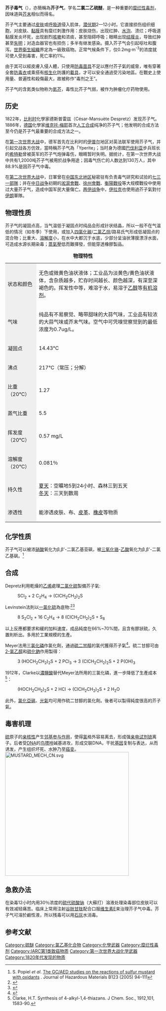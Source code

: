 {{Refimprove|time=2020-08-22T15:53:12+00:00}}
{{chembox
|   Name = 芥子毒气
|   ImageFile = Sulfur-mustard-2D-skeletal.svg
|   ImageFile1 = Sulfur-mustard-3D-balls.png
|   ImageFile2 = Sulfur-mustard-3D-vdW.png
|   IUPACName = bis(2-chloroethyl) sulfide
|   OtherNames = 
| Section1 = {{Chembox Identifiers
| PubChem = 10461
| ChemSpiderID_Ref = {{chemspidercite|correct|chemspider}}
| ChemSpiderID = 21106142
| InChI = 1/C4H8Cl2S/c5-1-3-7-4-2-6/h1-4H2
| InChIKey = QKSKPIVNLNLAAV-UHFFFAOYAK
| ChEMBL_Ref = {{ebicite|correct|EBI}}
| ChEMBL = 455341
| StdInChI_Ref = {{stdinchicite|correct|chemspider}}
| StdInChI = 1S/C4H8Cl2S/c5-1-3-7-4-2-6/h1-4H2
| StdInChIKey_Ref = {{stdinchicite|correct|chemspider}}
| StdInChIKey = QKSKPIVNLNLAAV-UHFFFAOYSA-N
| CASNo_Ref = {{cascite|correct|CAS}}
| CASNo = 505-60-2
| KEGG_Ref = {{keggcite|correct|kegg}}
| KEGG = C19164
| ChEBI_Ref = {{ebicite|correct|EBI}}
| ChEBI = 25434
| SMILES = ClCCSCCCl
}}
| Section2 = {{Chembox Properties
| C=4|H=8|Cl=2|S=1
|   MolarMass = 159
|   Appearance = 纯净物为无色。淺黃至深棕色。具有轻微的蒜或[[辣根|辣根]]味道。<ref name="FM 3-8">'''FM 3-8 Chemical Reference handbook'''; US Army; 1967</ref>
|   Density = 液態時為1.27 g/ml
|   Solubility = 可忽略
|   MeltingPt = 14.4 °C
|   BoilingPt = 217 °C（分解）
  }}| Section7 = {{Chembox Hazards
|   ExternalMSDS = [http://www.gulfweb.org/bigdoc/report/apphd.html#General%20Information External MSDS]
|   EUHazardSymbol = {{Chembox EUHazardSymbol|T+|N}}
|   NFPA-H = 4
|   NFPA-F = 1
|   NFPA-R = 1
|   FlashPt = 105 °C
  }}
| Section8 = {{Chembox Related
|   OtherCpds = [[氮芥|氮芥]]
  }}
}}
'''芥子毒气'''（{{lang-en|'''mustard gas'''}}），亦簡稱為'''芥子气'''，学名'''二氯二乙硫醚'''，是一种重要的[[糜烂性毒剂|糜烂性毒剂]]，因味道與[[芥末|芥末]]相似而得名。

芥子气主要通过[[皮肤|皮肤]]或[[呼吸道|呼吸道]]侵入肌体，[[疾病潜伏期|潜伏期]]2—12小时。它直接损伤组织细胞，对皮肤、[[黏膜|黏膜]]具有糜烂刺激作用：皮肤烧伤，出现红肿、[[水泡|水泡]]、溃烂；呼吸道黏膜发炎坏死，出现剧烈[[咳嗽|咳嗽]]和浓痰，甚至阻碍呼吸；眼睛出现[[结膜炎|结膜炎]]，导致红肿甚至[[失明|失明]]；对造血器官也有损伤；多半有继发感染。摄入芥子气会引起呕吐和腹泻。[[世界衛生組織|世界衛生組織]]界定為一級致癌物。正常气候条件下，仅0.2mg·m<sup>-3</sup>的浓度就可使人受到毒害{{FACT}}，死亡率約1%。

由于其可以經皮膚入侵人體，只使用[[防毒面具|防毒面具]]不足以應付芥子氣的威脅，唯有穿著全套[[防毒衣|防毒衣]]或乘搭有[[核生化|核生化]]防護的[[載具|載具]]，才可以安全通過受污染地區。在戰史上使用量、普遍性和殺傷最大，故被称作“毒剂之王”。

芥子气的含氮类似物称为[[氮芥|氮芥]]，毒性比芥子气弱，被作为肿瘤化疗药物使用。<br />

== 历史 ==

1822年，[[比利时|比利时]]化學家德斯普雷兹（César-Mansuète Despretz）发现芥子气。1886年，[[德国|德国]]化學家[[维克托·梅耶|维克托·梅耶]]首次[[人工合成|人工合成]]纯净的芥子气；他发明的合成方法至今仍是芥子气最重要的合成方法之一。

在[[第一次世界大战|第一次世界大战]]中，德军首先在比利时的[[伊普尔|伊普尔]]地区对英法联军使用芥子气，并引起交战各方仿效，當時稱芥子气為「Yperite」；当时身为德國[[巴伐利亚|巴伐利亚]]步兵班长的[[希特勒|希特勒]]曾被英军的芥子气炮弹毒伤，眼睛暂时失明。据统计，在第一次世界大战中共有1,2000吨芥子气被用於战争用途；因毒气伤亡的人数达到130万人，其中88.9%是因芥子气中毒。

在[[第二次世界大战|第二次世界大战]]中，日軍曾在[[中国东北地区|中国东北地区]]秘密驻有负责毒气研究和试验的[[731部隊|七三一部隊]]；并在[[中国抗日战争|中日战争]]初期的[[淞滬會戰|淞滬會戰]]、[[徐州會戰|徐州會戰]]、[[衡陽戰役|衡陽戰役]]等大规模戰役中使用过大量芥子气，造成中国军民大量傷亡。[[两伊战争|两伊战争]]中，[[伊拉克|伊拉克]]也使用過芥子氣對付[[伊朗|伊朗]]軍隊。

== 物理性质 ==
芥子气的凝固点高，当气温低于凝固点时纯品会形成针状结晶，所以一般不在气温低的情况（如冬季）下使用，或加入[[四氯化碳|四氯化碳]]/[[二氯乙烷|二氯乙烷]]/路易氏气形成低凝固点的混合物；比重大、[[溶解度|溶解度]]小，在水中大都沉于水底，少部分呈油状薄膜漂浮水面，可造成水源长期染毒；[[蒸氣壓|蒸氣壓]]低而難揮發，但能穿透橡膠製品。
{| border="1" cellspacing="0" align="center"
|+ '''物理特性'''
|-----
| style="background:#efefef;" | 状态和颜色 || 无色或微黄色油状液体；工业品为淡黄色/黄色油状液体，含杂质越多，贮存时间越长、颜色越深，有深至深褐色的。挥发性中等，难溶于水，易溶于[[乙醇|乙醇]]等[[有机溶剂|有机溶剂]]。
|-----
| style="background:#efefef;" | 气味 || 纯品有不易察觉、略带甜味的大蒜气味，工业品有较浓的大蒜气味或芥末气味。空气中可凭嗅觉察觉到的最低浓度为0.7ug/L。
|-----
| style="background:#efefef;" | 凝固点 || 14.43℃
|-----
| style="background:#efefef;" | 沸点 || 217℃（常压；分解）
|-----
| style="background:#efefef;" | 比重（20℃）
| 1.27
|-----
| style="background:#efefef;" | 蒸气比重 || 5.5
|-----
| style="background:#efefef;" | 挥发度（20℃）
| 0.57 mg/L
|-----
| style="background:#efefef;" | 溶解度（20℃）
| 0.081％
|-----
| style="background:#efefef;" | 持久性 || [[夏天|夏天]]：空曠地5到24小时、森林三到五天<br />[[冬天|冬天]]：三天到数周
|-----
| style="background:#efefef;" | 渗透性 || 能渗透皮肤、布、[[皮革|皮革]]、[[橡皮|橡皮]]等物质
|}

== 化学性质 ==
芥子气可以被浓[[硝酸|硝酸]]氧化为β,β'-二氯乙基亚砜，被[[三氧化铬|三氧化铬]]-[[乙酸|乙酸]]氧化为β,β'-二氯乙基砜。<ref>S. Popiel ''et al''. [http://citeseerx.ist.psu.edu/viewdoc/download?doi=10.1.1.552.4393&rep=rep1&type=pdf The GC/AED studies on the reactions of sulfur mustard with oxidants] {{Wayback|url=http://citeseerx.ist.psu.edu/viewdoc/download?doi=10.1.1.552.4393&rep=rep1&type=pdf |date=20200901021113 }}. Journal of Hazardous Materials B123 (2005) 94–111</ref>
== 合成 ==
Depretz利用乾燥的[[乙烯|乙烯]]處理[[二氯化硫|二氯化硫]]製備芥子氣:
: SCl<sub>2</sub> + 2 C<sub>2</sub>H<sub>4</sub> → (ClCH<sub>2</sub>CH<sub>2</sub>)<sub>2</sub>S

Levinstein法則以[[一氯化硫|一氯化硫]]為底物:<ref name="Stewart, Charles D. 2006 47">{{Cite book|author=Stewart, Charles D. |title=Weapons of mass casualties and terrorism response handbook |publisher=Jones and Bartlett |location=Boston |year=2006 |page=47 |isbn=0-7637-2425-4 |url=https://books.google.com/?id=7ZnXZfwWwgcC&pg=PA46&lpg=PA46&dq=levinstein+inventor+mustard}}</ref><ref name="Federation of American Scientists">{{cite web |url=https://fas.org/programs/ssp/bio/chemweapons/production.html |title=Chemical Weapons Production and Storage |publisher=Federation of American Scientists |deadurl=yes |archiveurl=https://web.archive.org/web/20140811100809/http://fas.org/programs/ssp/bio/chemweapons/production.html |archivedate=August 11, 2014 }}</ref>
: 8 S<sub>2</sub>Cl<sub>2</sub> + 16 C<sub>2</sub>H<sub>4</sub> → 8 (ClCH<sub>2</sub>CH<sub>2</sub>)<sub>2</sub>S + S<sub>8</sub>
以上反應都要求和緩的加料速度，成品純度在66%~70%間，且含有膠狀硫，久置則析出。多用於工業規模的生產。

Meyer法用[[三氯化磷|三氯化磷]]作氯化劑，通過[[硫二甘醇|硫二甘醇]]的氯代獲得芥子氣<ref>{{Cite book |url=http://books.nap.edu/openbook.php?record_id=2058&page=71 |title=Chapter 5: Chemistry of Sulfur Mustard and Lewisite |author=Institute of Medicine |year=1993 |work=Veterans at Risk: The Health Effects of Mustard Gas and Lewisite |publisher=The National Academies Press |isbn=0-309-04832-X |access-date=2016-05-08 |archive-date=2015-07-15 |archive-url=https://web.archive.org/web/20150715010749/http://books.nap.edu/openbook.php?record_id=2058&page=71 |dead-url=no }}</ref>。硫二甘醇可由[[2-氯乙醇|2-氯乙醇]]和[[硫化鈉|硫化鈉]]作用製得：
: 3 (HOCH<sub>2</sub>CH<sub>2</sub>)<sub>2</sub>S + 2 PCl<sub>3</sub> → 3 (ClCH<sub>2</sub>CH<sub>2</sub>)<sub>2</sub>S + 2 P(OH)<sub>3</sub>
1912年，Clarke以[[鹽酸|濃鹽酸]]替代Meyer法所用的三氯化磷，進一步降低了生產成本<ref>Clarke, H.T. Synthesis of 4-alkyl-1,4-thiazans. J Chem. Soc., 1912,101, 1583-90.</ref>：
: (HOCH<sub>2</sub>CH<sub>2</sub>)<sub>2</sub>S + 2 HCl → (ClCH<sub>2</sub>CH<sub>2</sub>)<sub>2</sub>S + 2 H<sub>2</sub>O
此外，[[氯化亞砜|氯化亞砜]]、[[光氣|光氣]]均可用作硫二甘醇的氯化劑。後者可以製得純度很高的芥子氣。

==毒害机理==
[[硫|硫]]原子的[[亲核性|亲核性]]产生[[邻基参与作用|邻基参与作用]]，使得[[氯|氯]]格外容易离去，形成强[[亲电试剂|亲电试剂]][[锍|锍]]离子。后者受[[DNA|DNA]]的[[鸟嘌呤|鸟嘌呤]]碱基进攻，形成交联DNA，干扰[[基因|基因]]复制与表达，从而诱发{{link-en|胞溶作用|Lysis}}，产生组织坏死、水肿乃至[[癌变|癌变]]。<br />
[[File:MUSTARD_MECH_CN.svg|400px]]

==急救办法==
在染毒12小时内用30％浓度的[[硫代硫酸钠|硫代硫酸钠]]（大蘇打）溶液处理染毒部位皮肤可以有效减轻痛苦。临床上常用注射[[谷胱甘肽|谷胱甘肽]]配合口服[[维生素E|维生素E]]来治理芥子气中毒。芥子气可溶於鹼性液，所以残毒可以用[[石灰|石灰]]水消毒。

==参考文献==
{{commonscat|Sulfur mustard}}
{{Reflist}}

{{化學武器}}

{{Authority control}}
[[Category:硫醚|Category:硫醚]]
[[Category:氯乙基化合物|Category:氯乙基化合物]]
[[Category:化學武器|Category:化學武器]]
[[Category:糜烂性毒剂|Category:糜烂性毒剂]]
[[Category:IARC第1类致癌物质|Category:IARC第1类致癌物质]]
[[Category:第一次世界大战化学武器|Category:第一次世界大战化学武器]]
[[Category:1820年代发现的物质|Category:1820年代发现的物质]]